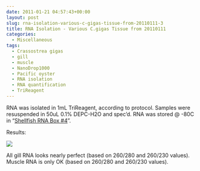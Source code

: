 ```yaml
---
date: 2011-01-21 04:57:43+00:00
layout: post
slug: rna-isolation-various-c-gigas-tissue-from-20110111-3
title: RNA Isolation - Various C.gigas Tissue from 20110111
categories:
  - Miscellaneous
tags:
  - Crassostrea gigas
  - gill
  - muscle
  - NanoDrop1000
  - Pacific oyster
  - RNA isolation
  - RNA quantification
  - TriReagent
---
```


RNA was isolated in 1mL TriReagent, according to protocol. Samples were resuspended in 50uL 0.1% DEPC-H2O and spec'd. RNA was stored @ -80C in "[Shellfish RNA Box #4](https://spreadsheets0.google.com/ccc?hl=en&key=pwrSWt05L-jZMgZvrRwC8QA&hl=en#gid=3)".

Results:

![](https://eagle.fish.washington.edu/Arabidopsis/RNA%20Spec%20Readings/20110120%20RNA-01.JPG)

All gill RNA looks nearly perfect (based on 260/280 and 260/230 values). Muscle RNA is only OK (based on 260/280 and 260/230 values).
